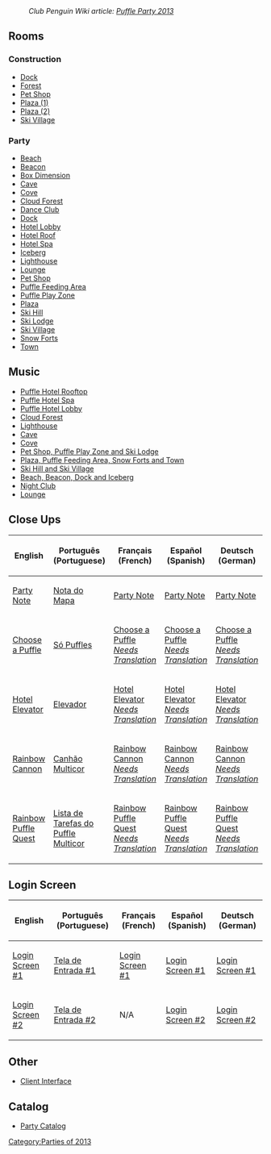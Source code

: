 :''Club Penguin Wiki article: [[clubpenguinwiki:Puffle Party 2013|Puffle Party 2013]]''

==Rooms==

===Construction===
*[[Media:PuffleParty2013Construction-Dock.swf|Dock]]
*[[Media:PuffleParty2013Construction-Forest.swf|Forest]]
*[[Media:PuffleParty2013Construction-Pet.swf|Pet Shop]]
*[[Media:PuffleParty2013Construction-Plaza.swf|Plaza (1)]]
*[[Media:PuffleParty2013Construction-Plaza_2.swf|Plaza (2)]]
*[[Media:PuffleParty2013Construction-Village.swf|Ski Village]]
===Party===
*[[Media:RoomsBeach-PuffleParty2013.swf|Beach]]
*[[Media:RoomsBeacon-PuffleParty2013.swf|Beacon]]
*[[Media:RoomsBoxDimension-PuffleParty2013.swf|Box Dimension]]
*[[Media:RoomsCave-PuffleParty2013.swf|Cave]]
*[[Media:RoomsCove-PuffleParty2013.swf|Cove]]
*[[Media:RoomsCloudForest-PuffleParty2013.swf|Cloud Forest]]
*[[Media:RoomsDance-PuffleParty2013.swf|Dance Club]]
*[[Media:RoomsDock-PuffleParty2013.swf|Dock]]
*[[Media:RoomsHotelLobby-PuffleParty2013.swf‎|Hotel Lobby]]
*[[Media:RoomsHotelRoof-PuffleParty2013.swf|Hotel Roof]]
*[[Media:RoomsHotelSpa-PuffleParty2013.swf|Hotel Spa]]
*[[Media:RoomsBerg-PuffleParty2013.swf|Iceberg]]
*[[Media:RoomsLight-PuffleParty2013.swf|Lighthouse]]
*[[Media:RoomsLounge-PuffleParty2013.swf|Lounge]]
*[[Media:RoomsPet-PuffleParty2013.swf|Pet Shop]]
*[[Media:PuffleParty2013-Party1.swf|Puffle Feeding Area]]
*[[Media:PuffleParty2013-Party2.swf|Puffle Play Zone]]
*[[Media:RoomsPlaza-PuffleParty2013.swf|Plaza]]
*[[Media:RoomsMtn-PuffleParty2013.swf|Ski Hill]]
*[[Media:RoomsLodge-PuffleParty2013.swf|Ski Lodge]]
*[[Media:RoomsVillage-PuffleParty2013.swf|Ski Village]]
*[[Media:RoomsForts-PuffleParty2013.swf|Snow Forts]]
*[[Media:RoomsTown-PuffleParty2013.swf|Town]]

==Music==
*[[Media:Music3601.swf|Puffle Hotel Rooftop]]
*[[Media:Music361.swf|Puffle Hotel Spa]]
*[[Media:Music362.swf|Puffle Hotel Lobby]]
*[[Media:Music363.swf|Cloud Forest]]
*[[Media:Music364.swf|Lighthouse]]
*[[Media:Music366.swf|Cave]]
*[[Media:Music367.swf|Cove]]
*[[Media:Music368.swf|Pet Shop, Puffle Play Zone and Ski Lodge]]
*[[Media:Music369.swf|Plaza, Puffle Feeding Area, Snow Forts and Town]]
*[[Media:Music370.swf|Ski Hill and Ski Village]]
*[[Media:Music371.swf|Beach, Beacon, Dock and Iceberg]]
*[[Media:Music373.swf|Night Club]]
*[[Media:Music374.swf|Lounge]]

==Close Ups==
<center>
{|class="wikitable" border="1"
!English
!Português (Portuguese)
!Français (French)
!Español (Spanish)
!Deutsch (German)
|-
|[[Media:ENClose upsParty map note.swf|Party Note]]||[[Media:PTClose upsParty map note.swf|Nota do Mapa]]||[[Media:FRClose upsParty map note.swf|Party Note]]||[[Media:ESClose upsParty map note.swf|Party Note]]||[[Media:DEClose upsParty map note.swf|Party Note]]
|-
|[[Media:ENClose_upsPuffle_choose.swf|Choose a Puffle]]||[[Media:PTClose_upsPuffle_choose.swf|Só Puffles]]||[[Media:FRClose_upsPuffle_choose.swf|Choose a Puffle ''Needs Translation'']]||[[Media:ESClose_upsPuffle_choose.swf|Choose a Puffle ''Needs Translation'']]||[[Media:DEClose_upsPuffle_choose.swf|Choose a Puffle ''Needs Translation'']]
|-
|[[Media:ENClose upsHotel elevator.swf|Hotel Elevator]]||[[Media:PTClose upsHotel elevator.swf|Elevador]]||[[Media:FRClose upsHotel elevator.swf|Hotel Elevator ''Needs Translation'']]||[[Media:ESClose upsHotel elevator.swf|Hotel Elevator ''Needs Translation'']]||[[Media:DEClose upsHotel elevator.swf|Hotel Elevator ''Needs Translation'']]
|-
|[[Media:ENClose_upsRainbow_cannon_prompt.swf|Rainbow Cannon]]||[[Media:PTClose_upsRainbow_cannon_prompt.swf|Canhão Multicor]]||[[Media:FRClose_upsRainbow_cannon_prompt.swf|Rainbow Cannon ''Needs Translation'']]||[[Media:ESClose_upsRainbow_cannon_prompt.swf|Rainbow Cannon ''Needs Translation'']]||[[Media:DEClose_upsRainbow_cannon_prompt.swf|Rainbow Cannon ''Needs Translation'']]
|-
|[[Media:ENClose_upsRainbow_puffle_quest.swf|Rainbow Puffle Quest]]||[[Media:PTClose_upsRainbow_puffle_quest.swf|Lista de Tarefas do Puffle Multicor]]||[[Media:FRClose_upsRainbow_puffle_quest.swf|Rainbow Puffle Quest ''Needs Translation'']]||[[Media:ESClose_upsRainbow_puffle_quest.swf|Rainbow Puffle Quest ''Needs Translation'']]||[[Media:DEClose_upsRainbow_puffle_quest.swf|Rainbow Puffle Quest ''Needs Translation'']]
|}
</center>

==Login Screen==
<center>
{|class="wikitable" border="1"
!English
!Português (Portuguese)
!Français (French)
!Español (Spanish)
!Deutsch (German)
|-
|[[Media:SwfPuffle-party-1.swf|Login Screen #1]]||[[Media:PTSwfPuffle-party-1.swf|Tela de Entrada #1]]||[[Media:FRSwfPuffle-party-1.swf|Login Screen #1]]||[[Media:ESSwfPuffle-party-1.swf|Login Screen #1]]||[[Media:DESwfPuffle-party-1.swf|Login Screen #1]]
|-
|[[Media:SwfPuffle-party-2.swf|Login Screen #2]]||[[Media:PTSwfPuffle-party-2.swf|Tela de Entrada #2]]||N/A||[[Media:ESSwfPuffle-party-2.swf|Login Screen #2]]||[[Media:DESwfPuffle-party-2.swf|Login Screen #2]]
|}
</center>

==Other==
*[[Media:ClientInterfacePuffleParty2013.swf|Client Interface]]

==Catalog==
*[[Media:ENPuffleParty2013-PartyCatalog.swf|Party Catalog]]
{{Parties}}

[[Category:Parties of 2013]]